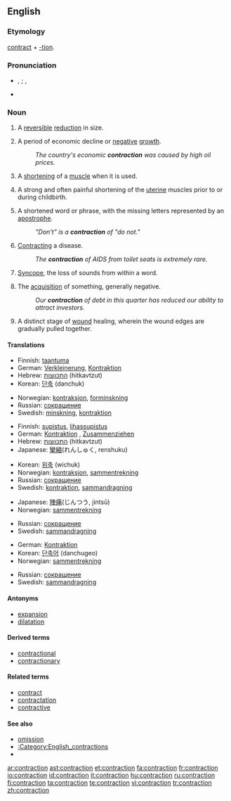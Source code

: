 ==English==

===Etymology===
[[contract]] + [[-tion]].

===Pronunciation===
* {{a|UK}} {{IPA|/ˈkɒn.tɹæk.ʃən/}}, {{SAMPA|/"kQn.tr{k.S@n/}} {{qualifier|stressed}}; {{IPA|/kənˈtræk.ʃən/}}, {{SAMPA|/k@n"tr{k.S@n/}} {{qualifier|unstressed}}
* {{rhymes|ækʃən}}

===Noun===
{{en-noun}}

# A [[reversible]] [[reduction]] in size.
# {{economics}} A period of economic decline or [[negative]] [[growth]].
#: ''The country's economic '''contraction''' was caused by high oil prices.''
# {{biology}} A [[shorten]]ing of a [[muscle]] when it is used.
# {{medicine}} A strong and often painful shortening of the [[uterine]] muscles prior to or during childbirth.
# {{grammar}} A shortened word or phrase, with the missing letters represented by an [[apostrophe]].
#: ''"Don't" is a '''contraction''' of "do not."''
# {{medicine}} [[contract|Contracting]] a disease.
#: ''The '''contraction''' of AIDS from toilet seats is extremely rare.''
# {{phonetics}} [[syncope|Syncope]], the loss of sounds from within a word.
# The [[acquisition]] of something, generally negative.
#: ''Our '''contraction''' of debt in this quarter has reduced our ability to attract investors.''
# {{medicine}} A distinct stage of [[wound]] healing, wherein the wound edges are gradually pulled together.

====Translations====
{{trans-top|reduction in size or activity}}
* Finnish: [[taantuma]]
* German: [[Verkleinerung]], [[Kontraktion]]
* Hebrew: [[התכווצות]] (hitkavtzut) {{f}}
* Korean: [[단축]] (danchuk)
{{trans-mid}}
* Norwegian: [[kontraksjon]], [[forminskning]]
* Russian: [[сокращение]]
* Swedish: [[minskning]], [[kontraktion]]
{{trans-bottom}}

{{trans-top|shortening of a muscle when it is used}}
* Finnish: [[supistus]], [[lihassupistus]]
* German: [[Kontraktion]] {{f}}, [[Zusammenziehen]] {{n}}
* Hebrew: [[התכווצות]] (hitkavtzut) {{f}}
* Japanese: [[攣縮]](れんしゅく, renshuku)
{{trans-mid}}
* Korean: [[위축]] (wichuk)
* Norwegian: [[kontraksjon]], [[sammentrekning]]
* Russian: [[сокращение]]
* Swedish: [[kontraktion]], [[sammandragning]]
{{trans-bottom}}

{{trans-top|painful shortening of the uterine muscles}}
* Japanese: [[陣痛]](じんつう, jintsū)
* Norwegian: [[sammentrekning]]
{{trans-mid}}
* Russian: [[сокращение]]
* Swedish: [[sammandragning]]
{{trans-bottom}}

{{trans-top|shortened word or phrase}}
* German: [[Kontraktion]] {{f}}
* Korean: [[단축어]] (danchugeo)
* Norwegian: [[sammentrekning]]
{{trans-mid}}
* Russian: [[сокращение]]
* Swedish: [[sammandragning]]
{{trans-bottom}}

====Antonyms====
* [[expansion]]
* [[dilatation]]

====Derived terms====
* [[contractional]]
* [[contractionary]]

====Related terms====
* [[contract]]
* [[contractation]]
* [[contractive]]

====See also====
* [[omission]]
* [[:Category:English_contractions]]
* {{pedialite|dab=contraction}}

[[ar:contraction]]
[[ast:contraction]]
[[et:contraction]]
[[fa:contraction]]
[[fr:contraction]]
[[io:contraction]]
[[id:contraction]]
[[it:contraction]]
[[hu:contraction]]
[[ru:contraction]]
[[fi:contraction]]
[[ta:contraction]]
[[te:contraction]]
[[vi:contraction]]
[[tr:contraction]]
[[zh:contraction]]